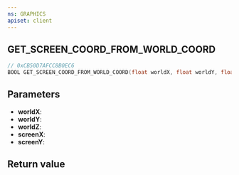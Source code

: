 ```yaml
---
ns: GRAPHICS
apiset: client
---
```

## GET_SCREEN_COORD_FROM_WORLD_COORD

```c
// 0xCB50D7AFCC8B0EC6
BOOL GET_SCREEN_COORD_FROM_WORLD_COORD(float worldX, float worldY, float worldZ, float* screenX, float* screenY);
```


## Parameters
* **worldX**:
* **worldY**:
* **worldZ**:
* **screenX**:
* **screenY**:

## Return value
